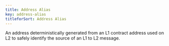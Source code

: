 ```yaml
---
title: Address Alias
key: address-alias
titleforSort: Address Alias
---
```

<p>
An address deterministically generated from an L1 contract address used on L2 to safely identify the source of an L1 to L2 message.
</p>
